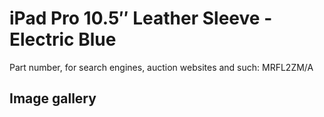 
# iPad Pro 10.5″ Leather Sleeve - Electric Blue

Part number, for search engines, auction websites and such: MRFL2ZM/A

## Image gallery

<div style={{ width: "768px" }}>
  <GalleryComponent
    images={[
      {
        original: "/everysource/MRFL2.png",
        thumbnail: "/everypreview/MRFL2.png",
      },
      {
        original: "/everysource/MRFL2_AV1.png",
        thumbnail: "/everypreview/MRFL2_AV1.png",
      },
      {
        original: "/everysource/MRFL2_AV2.png",
        thumbnail: "/everypreview/MRFL2_AV2.png",
      }
    ]}
  />
</div>